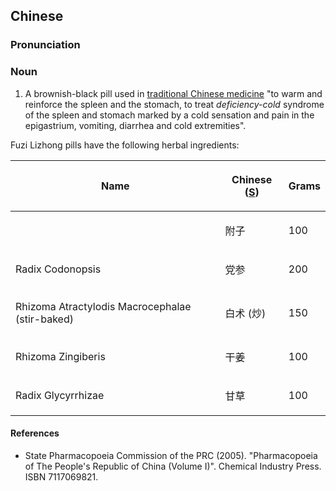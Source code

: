==Chinese==
{{zh-forms}}

===Pronunciation===
{{zh-pron
|m=fùzǐ lǐzhōng wán
|cat=n
}}

===Noun===
{{zh-noun}}

# A brownish-black pill used in [[traditional Chinese medicine]] "to warm and reinforce the spleen and the stomach, to treat ''deficiency-cold'' syndrome of the spleen and stomach marked by a cold sensation and pain in the epigastrium, vomiting, diarrhea and cold extremities".

Fuzi Lizhong pills have the following herbal ingredients:

{| class="wikitable sortable"
|-
!Name
!Chinese ([[Simplified Chinese|S]])
!Grams
|-
|{{l|la|radix|Radix}} {{l|mul|Aconitum|Aconiti}} {{l|la|lateralis|Lateralis|}} {{l|la|preparatus|Preparata}}
|附子
| 100
|-
|Radix Codonopsis
|党参
| 200
|-
|Rhizoma Atractylodis Macrocephalae (stir-baked)
|白术 (炒)
| 150
|-
|Rhizoma Zingiberis
|干姜
| 100
|-
|Radix Glycyrrhizae
|甘草
|100
|}

====References====
* State Pharmacopoeia Commission of the PRC (2005). "Pharmacopoeia of The People's Republic of China (Volume I)". Chemical Industry Press. ISBN 7117069821.